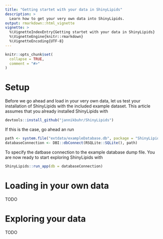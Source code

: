 ```yaml
---
title: "Getting startet with your data in ShinyLipids"
description: >
  Learn how to get your very own data into ShinyLipids.
output: rmarkdown::html_vignette
vignette: >
  %\VignetteIndexEntry{Getting startet with your data in ShinyLipids}
  %\VignetteEngine{knitr::rmarkdown}
  %\VignetteEncoding{UTF-8}
---
```


```r
knitr::opts_chunk$set(
  collapse = TRUE,
  comment = "#>"
)
```

# Setup

Before we go ahead and load in your very own data, let us
test your installation of ShinyLipids with the included
example dataset. This article assumes that you already
installed ShinyLipids with

```r
devtools::install_github("jannikbuhr/ShinyLipids")
```

If this is the case, go ahead an run

```r
path <- system.file("extdata/exampleDatabase.db", package = "ShinyLipids")
databaseConnection <- DBI::dbConnect(RSQLite::SQLite(), path)
```

To specify the datbase connection to the example
database dump file. You are now ready to start exploring
ShinyLipids with

```r
ShinyLipids::run_app(db = databaseConnection)
```


# Loading in your own data

TODO

# Exploring your data

TODO
